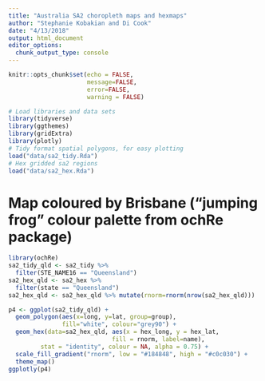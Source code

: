 ```yaml
---
title: "Australia SA2 choropleth maps and hexmaps"
author: "Stephanie Kobakian and Di Cook"
date: "4/13/2018"
output: html_document
editor_options: 
  chunk_output_type: console
---
```


```r
knitr::opts_chunk$set(echo = FALSE, 
                      message=FALSE, 
                      error=FALSE, 
                      warning = FALSE)
```


```r
# Load libraries and data sets
library(tidyverse)
library(ggthemes)
library(gridExtra)
library(plotly)
# Tidy format spatial polygons, for easy plotting
load("data/sa2_tidy.Rda")
# Hex gridded sa2 regions
load("data/sa2_hex.Rda")
```
 

# Map coloured by Brisbane ("jumping frog" colour palette from ochRe package)

```r
library(ochRe)
sa2_tidy_qld <- sa2_tidy %>% 
  filter(STE_NAME16 == "Queensland") 
sa2_hex_qld <- sa2_hex %>% 
  filter(state == "Queensland") 
sa2_hex_qld <- sa2_hex_qld %>% mutate(rnorm=rnorm(nrow(sa2_hex_qld)))

p4 <- ggplot(sa2_tidy_qld) +
  geom_polygon(aes(x=long, y=lat, group=group),
               fill="white", colour="grey90") +
  geom_hex(data=sa2_hex_qld, aes(x = hex_long, y = hex_lat,
                             fill = rnorm, label=name),
         stat = "identity", colour = NA, alpha = 0.75) +
  scale_fill_gradient("rnorm", low = "#184848", high = "#c0c030") +
  theme_map()
ggplotly(p4)
```